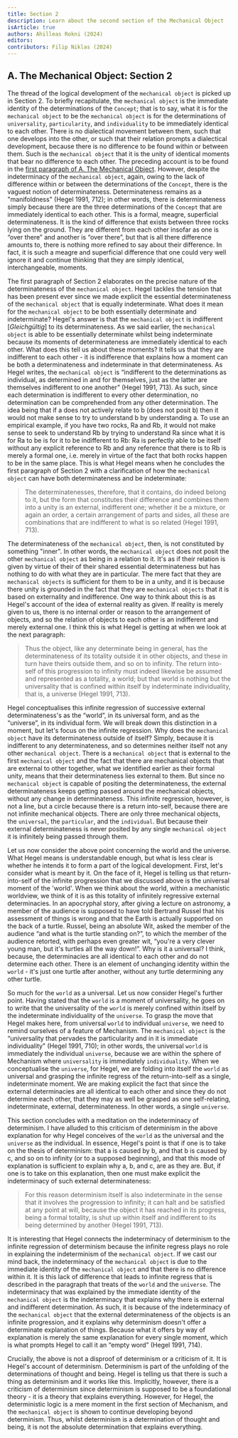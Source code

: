 ```yaml
---
title: Section 2
description: Learn about the second section of the Mechanical Object
isArticle: true
authors: Ahilleas Rokni (2024)
editors:
contributors: Filip Niklas (2024)
---
```


## A. The Mechanical Object: Section 2

The thread of the logical development of the `mechanical object` is picked up in Section 2. To briefly recapitulate, the `mechanical object` is the immediate identity of the determinations of the `Concept`; that is to say, what it is for the `mechanical object` to be the `mechanical object` is for the determinations of `universality`, `particularity`, and `individuality` to be immediately identical to each other. There is no dialectical movement between them, such that one develops into the other, or such that their relation prompts a dialectical development, because there is no difference to be found within or between them. Such is the `mechanical object` that it is the unity of identical moments that bear no difference to each other. The preceding account is to be found in the [first paragraph of A. The Mechanical Object](/hegel/reference/mechanical-object/first-paragraph). However, despite the indeterminacy of the `mechanical object`, again, owing to the lack of difference within or between the determinations of the `Concept`, there is the vaguest notion of determinateness. Determinateness remains as a "manifoldness" (Hegel 1991, 712); in other words, there is determinateness simply because there are the three determinations of the `Concept` that are immediately identical to each other. This is a formal, meagre, superficial determinateness. It is the kind of difference that exists between three rocks lying on the ground. They are different from each other insofar as one is “over there” and another is “over there”, but that is all there difference amounts to, there is nothing more refined to say about their difference. In fact, it is such a meagre and superficial difference that one could very well ignore it and continue thinking that they are simply identical, interchangeable, moments.

The first paragraph of Section 2 elaborates on the precise nature of the determinateness of the `mechanical object`. Hegel tackles the tension that has been present ever since we made explicit the essential determinateness of the `mechanical object` that is equally indeterminate. What does it mean for the `mechanical object` to be both essentially determinate and indeterminate? Hegel's answer is that the `mechanical object` is indifferent [_Gleichgültig_] to its determinateness. As we said earlier, the `mechanical object` is able to be essentially determinate whilst being indeterminate because its moments of determinateness are immediately identical to each other. What does this tell us about these moments? It tells us that they are indifferent to each other - it is indifference that explains how a moment can be both a determinateness and indeterminate in that determinateness. As Hegel writes, the `mechanical object` is “indifferent to the determinations as individual, as determined in and for themselves, just as the latter are themselves indifferent to one another” (Hegel 1991, 713). As such, since each determination is indifferent to every other determination, no determination can be comprehended from any other determination. The idea being that if a does not actively relate to b (does not posit b) then it would not make sense to try to understand b by understanding a. To use an empirical example, if you have two rocks, Ra and Rb, it would not make sense to seek to understand Rb by trying to understand Ra since what it is for Ra to be is for it to be indifferent to Rb: Ra is perfectly able to be itself without any explicit reference to Rb and any reference that there is to Rb is merely a formal one, i.e. merely in virtue of the fact that both rocks happen to be in the same place. This is what Hegel means when he concludes the first paragraph of Section 2 with a clarification of how the `mechanical object` can have both determinateness and be indeterminate:

> The determinatenesses, therefore, that it contains, do indeed belong to it, but the form that constitutes their difference and combines them into a unity is an external, indifferent one; whether it be a mixture, or again an order, a certain arrangement of parts and sides, all these are combinations that are indifferent to what is so related (Hegel 1991, 713).

The determinateness of the `mechanical object`, then, is not constituted by something "inner". In other words, the `mechanical object` does not posit the other `mechanical object` as being in a relation to it. It's as if their relation is given by virtue of their of their shared essential determinateness but has nothing to do with what they are in particular. The mere fact that they are `mechanical objects` is sufficient for them to be in a unity, and it is because there unity is grounded in the fact that they are `mechanical objects` that it is based on externality and indifference. One way to think about this is as Hegel's account of the idea of external reality as given. If reality is merely given to us, there is no internal order or reason to the arrangement of objects, and so the relation of objects to each other is an indifferent and merely external one. I think this is what Hegel is getting at when we look at the next paragraph:

> Thus the object, like any determinate being in general, has the determinateness of its totality outside it in other objects, and these in turn have theirs outside them, and so on to infinity. The return into-self of this progression to infinity must indeed likewise be assumed and represented as a totality, a world; but that world is nothing but the universality that is confined within itself by indeterminate individuality, that is, a universe (Hegel 1991, 713).

Hegel conceptualises this infinite regression of successive external determinateness's as the “world”, in its universal form, and as the “universe”, in its individual form. We will break down this distinction in a moment, but let's focus on the infinite regression. Why does the `mechanical object` have its determinateness outside of itself? Simply, because it is indifferent to any determinateness, and so determines neither itself not any other `mechanical object`. There is a `mechanical object` that is external to the first `mechanical object` and the fact that there are mechanical objects that are external to other together, what we identified earlier as their formal unity, means that their determinateness lies external to them. But since no `mechanical object` is capable of positing the determinateness, the external determinateness keeps getting passed around the mechanical objects, without any change in determinateness. This infinite regression, however, is not a line, but a circle because there is a return into-self, because there are not infinite mechanical objects. There are only three mechanical objects, the `universal`, the `particular`, and the `individual`. But because their external determinateness is never posited by any single `mechanical object` it is infinitely being passed through them.

Let us now consider the above point concerning the world and the universe. What Hegel means is understandable enough, but what is less clear is whether he intends it to form a part of the logical development. First, let's consider what is meant by it. On the face of it, Hegel is telling us that return-into-self of the infinite progression that we discussed above is the universal moment of the 'world'. When we think about the world, within a mechanistic worldview, we think of it is as this totality of infinitely regressive external determinacies. In an apocryphal story, after giving a lecture on astronomy, a member of the audience is supposed to have told Bertrand Russel that his assessment of things is wrong and that the Earth is actually supported on the back of a turtle. Russel, being an absolute Wit, asked the member of the audience “and what is the turtle standing on?”, to which the member of the audience retorted, with perhaps even greater wit, “you're a very clever young man, but it's turtles all the way down!”. Why is it a universal? I think, because, the determinacies are all identical to each other and do not determine each other. There is an element of unchanging identity within the `world` - it's just one turtle after another, without any turtle determining any other turtle.

So much for the `world` as a universal. Let us now consider Hegel's further point. Having stated that the `world` is a moment of universality, he goes on to write that the universality of the `world` is merely confined within itself by the indeterminate individuality of the `universe`. To grasp the move that Hegel makes here, from universal `world` to individual `universe`, we need to remind ourselves of a feature of Mechanism. The `mechanical object` is the “universality that pervades the particularity and in it is immediate individuality" (Hegel 1991, 710); in other words, the universal `world` is immediately the individual `universe`, because we are within the sphere of Mechanism where `universality` is immediately `individuality`. When we conceptualise the `universe`, for Hegel, we are folding into itself the `world` as universal and grasping the infinite regress of the return-into-self as a single, indeterminate moment. We are making explicit the fact that since the external determinacies are all identical to each other and since they do not determine each other, that they may as well be grasped as one self-relating, indeterminate, external, determinateness. In other words, a single `universe`.

This section concludes with a meditation on the indeterminacy of determinism. I have alluded to this criticism of determinism in the above explanation for why Hegel conceives of the `world` as the universal and the `universe` as the individual. In essence, Hegel's point is that if one is to take on the thesis of determinism: that a is caused by b, and that b is caused by c, and so on to infinity (or to a supposed beginning), and that this mode of explanation is sufficient to explain why a, b, and c, are as they are. But, if one is to take on this explanation, then one must make explicit the indeterminacy of such external determinateness:

> For this reason determinism itself is also indeterminate in the sense that it involves the progression to infinity; it can halt and be satisfied at any point at will, because the object it has reached in its progress, being a formal totality, is shut up within itself and indifferent to its being determined by another (Hegel 1991, 713).

It is interesting that Hegel connects the indeterminacy of determinism to the infinite regression of determinism because the infinite regress plays no role in explaining the indeterminism of the `mechanical object`. If we cast our mind back, the indeterminacy of the `mechanical object` is due to the immediate identity of the `mechanical object` and that there is no difference within it. It is this lack of difference that leads to infinite regress that is described in the paragraph that treats of the `world` and the `universe`. The indeterminacy that was explained by the immediate identity of the `mechanical object` is the indeterminacy that explains why there is external and indifferent determination. As such, it is because of the indeterminacy of the `mechanical object` that the external determinateness of the objects is an infinite progression, and it explains why determinism doesn't offer a determinate explanation of things. Because what it offers by way of explanation is merely the same explanation for every single moment, which is what prompts Hegel to call it an “empty word” (Hegel 1991, 714).

Crucially, the above is not a disproof of determinism or a criticism of it. It is Hegel's account of determinism. Determinism is part of the unfolding of the determinations of thought and being. Hegel is telling us that there is such a thing as determinism and it works like this. Implicitly, however, there is a criticism of determinism since determinism is supposed to be a foundational theory - it is a theory that explains everything. However, for Hegel, the deterministic logic is a mere moment in the first section of Mechanism, and the `mechanical object` is shown to continue developing beyond determinism. Thus, whilst determinism is a determination of thought and being, it is not the absolute determination that explains everything.
